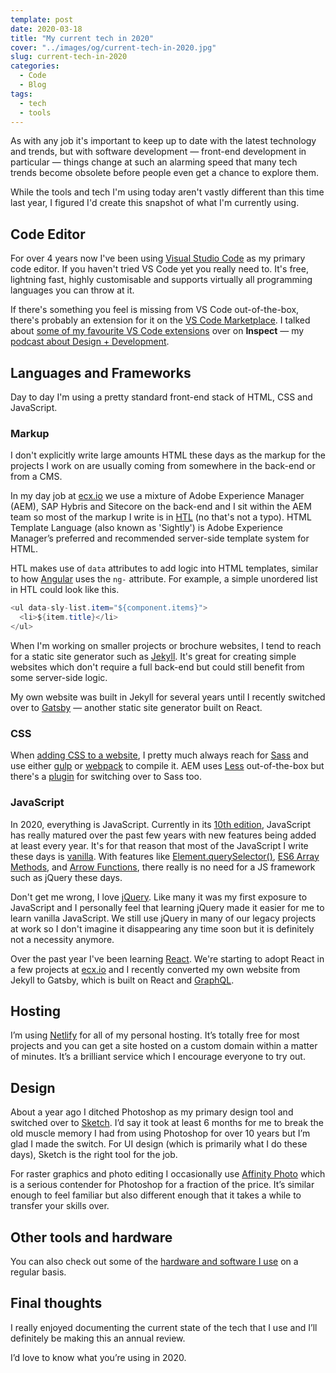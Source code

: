 ```yaml
---
template: post
date: 2020-03-18
title: "My current tech in 2020"
cover: "../images/og/current-tech-in-2020.jpg"
slug: current-tech-in-2020
categories:
  - Code
  - Blog
tags:
  - tech
  - tools
---
```


As with any job it's important to keep up to date with the latest technology and trends, but with software development — front-end development in particular — things change at such an alarming speed that many tech trends become obsolete before people even get a chance to explore them.

While the tools and tech I'm using today aren't vastly different than this time last year, I figured I'd create this snapshot of what I'm currently using.

## Code Editor

For over 4 years now I've been using [Visual Studio Code](https://code.visualstudio.com/) as my primary code editor. If you haven't tried VS Code yet you really need to. It's free, lightning fast, highly customisable and supports virtually all programming languages you can throw at it.

If there's something you feel is missing from VS Code out-of-the-box, there's probably an extension for it on the [VS Code Marketplace](https://marketplace.visualstudio.com/VSCode). I talked about [some of my favourite VS Code extensions](https://inspect.fm/episodes/20/) over on **Inspect** — my [podcast about Design + Development](https://inspect.fm).

## Languages and Frameworks

Day to day I'm using a pretty standard front-end stack of HTML, CSS and JavaScript.

### Markup

I don't explicitly write large amounts HTML these days as the markup for the projects I work on are usually coming from somewhere in the back-end or from a CMS.

In my day job at [ecx.io](https://www.ecx.io/) we use a mixture of Adobe Experience Manager (AEM), SAP Hybris and Sitecore on the back-end and I sit within the AEM team so most of the markup I write is in [HTL](https://docs.adobe.com/content/help/en/experience-manager-htl/using/getting-started/update.html) (no that's not a typo). HTML Template Language (also known as 'Sightly') is Adobe Experience Manager’s preferred and recommended server-side template system for HTML.

HTL makes use of `data` attributes to add logic into HTML templates, similar to how [Angular](https://angularjs.org/) uses the `ng-` attribute. For example, a simple unordered list in HTL could look like this.

```java
<ul data-sly-list.item="${component.items}">
  <li>${item.title}</li>
</ul>
```

When I'm working on smaller projects or brochure websites, I tend to reach for a static site generator such as [Jekyll](https://jekyllrb.com/). It's great for creating simple websites which don't require a full back-end but could still benefit from some server-side logic.

My own website was built in Jekyll for several years until I recently switched over to [Gatsby](https://www.gatsbyjs.org/) — another static site generator built on React.

### CSS

When [adding CSS to a website](/how-to-add-css), I pretty much always reach for [Sass](https://sass-lang.com/) and use either [gulp](https://gulpjs.com/) or [webpack](https://webpack.js.org/) to compile it. AEM uses [Less](http://lesscss.org/) out-of-the-box but there's a [plugin](https://github.com/eirslett/frontend-maven-plugin) for switching over to Sass too.

### JavaScript

In 2020, everything is JavaScript. Currently in its [10th edition](https://en.wikipedia.org/wiki/ECMAScript#10th_Edition_-_ECMAScript_2019), JavaScript has really matured over the past few years with new features being added at least every year. It's for that reason that most of the JavaScript I write these days is [vanilla](http://vanilla-js.com/). With features like [Element.querySelector()](https://developer.mozilla.org/en-US/docs/Web/API/Element/querySelector), [ES6 Array Methods](https://developer.mozilla.org/en-US/docs/Web/JavaScript/Reference/Global_Objects/Array), and [Arrow Functions](https://www.w3schools.com/js/js_arrow_function.asp), there really is no need for a JS framework such as jQuery these days.

Don't get me wrong, I love [jQuery](https://jquery.com/). Like many it was my first exposure to JavaScript and I personally feel that learning jQuery made it easier for me to learn vanilla JavaScript. We still use jQuery in many of our legacy projects at work so I don't imagine it disappearing any time soon but it is definitely not a necessity anymore.

Over the past year I've been learning [React](https://reactjs.org/). We're starting to adopt React in a few projects at [ecx.io](http://ecx.io/) and I recently converted my own website from Jekyll to Gatsby, which is built on React and [GraphQL](https://graphql.org/).

## Hosting

I’m using [Netlify](https://www.netlify.com/) for all of my personal hosting. It’s totally free for most projects and you can get a site hosted on a custom domain within a matter of minutes. It’s a brilliant service which I encourage everyone to try out.

## Design

About a year ago I ditched Photoshop as my primary design tool and switched over to [Sketch](https://sketch.com/). I’d say it took at least 6 months for me to break the old muscle memory I had from using Photoshop for over 10 years but I’m glad I made the switch. For UI design (which is primarily what I do these days), Sketch is the right tool for the job.

For raster graphics and photo editing I occasionally use [Affinity Photo](https://affinity.serif.com/en-gb/photo/) which is a serious contender for Photoshop for a fraction of the price. It’s similar enough to feel familiar but also different enough that it takes a while to transfer your skills over.

## Other tools and hardware

You can also check out some of the [hardware and software I use](/uses) on a regular basis.

## Final thoughts

I really enjoyed documenting the current state of the tech that I use and I’ll definitely be making this an annual review.

I’d love to know what you’re using in 2020.
